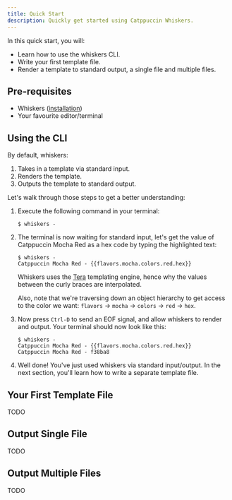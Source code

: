 ```yaml
---
title: Quick Start
description: Quickly get started using Catppuccin Whiskers.
---
```



In this quick start, you will:

- Learn how to use the whiskers CLI.
- Write your first template file.
- Render a template to standard output, a single file and multiple files.

## Pre-requisites

- Whiskers ([installation](/getting-started/installation))
- Your favourite editor/terminal

## Using the CLI

By default, whiskers:

1. Takes in a template via standard input.
2. Renders the template.
3. Outputs the template to standard output.

Let's walk through those steps to get a better understanding:

<Steps>

1. Execute the following command in your terminal:

   ```shell
   $ whiskers -
   ```

2. The terminal is now waiting for standard input, let's get the value of
   Catppuccin Mocha Red as a hex code by typing the highlighted text:

   ```shell ins={2}
   $ whiskers -
   Catppuccin Mocha Red - {{flavors.mocha.colors.red.hex}}
   ```

   Whiskers uses the [Tera](https://keats.github.io/tera/docs/) templating
   engine, hence why the values between the curly braces are interpolated.

   Also, note that we're traversing down an object hierarchy to get access to
   the color we want: `flavors` -> `mocha` -> `colors` -> `red` -> `hex`.

3. Now press `Ctrl-D` to send an EOF signal, and allow whiskers to render and
   output. Your terminal should now look like this:

   ```shell
   $ whiskers -
   Catppuccin Mocha Red - {{flavors.mocha.colors.red.hex}}
   Catppuccin Mocha Red - f38ba8
   ```

4. Well done! You've just used whiskers via standard input/output. In the next
   section, you'll learn how to write a separate template file.

</Steps>

## Your First Template File

TODO

## Output Single File

TODO

## Output Multiple Files

TODO
